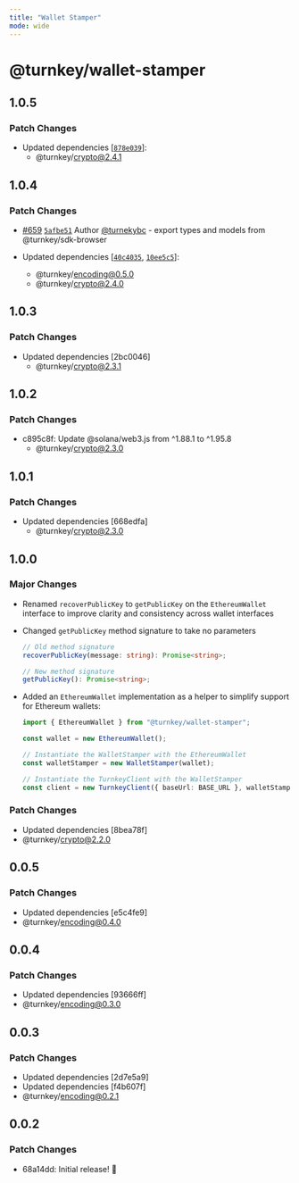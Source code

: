 ```yaml
---
title: "Wallet Stamper"
mode: wide
---
```

  
# @turnkey/wallet-stamper

## 1.0.5

### Patch Changes

- Updated dependencies [[`878e039`](https://github.com/tkhq/sdk/commit/878e03973856cfec83e6e3fda5b76d1b64943628)]:
  - @turnkey/crypto@2.4.1

## 1.0.4

### Patch Changes

- [#659](https://github.com/tkhq/sdk/pull/659) [`5afbe51`](https://github.com/tkhq/sdk/commit/5afbe51949bdd1997fad083a4c1e4272ff7409dc) Author [@turnekybc](https://github.com/turnekybc) - export types and models from @turnkey/sdk-browser

- Updated dependencies [[`40c4035`](https://github.com/tkhq/sdk/commit/40c40359ec7096d0bca39ffc93e89361b3b11a1a), [`10ee5c5`](https://github.com/tkhq/sdk/commit/10ee5c524b477ce998e4fc635152cd101ae5a9cc)]:
  - @turnkey/encoding@0.5.0
  - @turnkey/crypto@2.4.0

## 1.0.3

### Patch Changes

- Updated dependencies [2bc0046]
  - @turnkey/crypto@2.3.1

## 1.0.2

### Patch Changes

- c895c8f: Update @solana/web3.js from ^1.88.1 to ^1.95.8
  - @turnkey/crypto@2.3.0

## 1.0.1

### Patch Changes

- Updated dependencies [668edfa]
  - @turnkey/crypto@2.3.0

## 1.0.0

### Major Changes

- Renamed `recoverPublicKey` to `getPublicKey` on the `EthereumWallet` interface to improve clarity and consistency across wallet interfaces

- Changed `getPublicKey` method signature to take no parameters

  ```typescript
  // Old method signature
  recoverPublicKey(message: string): Promise<string>;
  ```

  ```typescript
  // New method signature
  getPublicKey(): Promise<string>;
  ```

- Added an `EthereumWallet` implementation as a helper to simplify support for Ethereum wallets:

  ```typescript
  import { EthereumWallet } from "@turnkey/wallet-stamper";

  const wallet = new EthereumWallet();

  // Instantiate the WalletStamper with the EthereumWallet
  const walletStamper = new WalletStamper(wallet);

  // Instantiate the TurnkeyClient with the WalletStamper
  const client = new TurnkeyClient({ baseUrl: BASE_URL }, walletStamper);
  ```

### Patch Changes

- Updated dependencies [8bea78f]
- @turnkey/crypto@2.2.0

## 0.0.5

### Patch Changes

- Updated dependencies [e5c4fe9]
- @turnkey/encoding@0.4.0

## 0.0.4

### Patch Changes

- Updated dependencies [93666ff]
- @turnkey/encoding@0.3.0

## 0.0.3

### Patch Changes

- Updated dependencies [2d7e5a9]
- Updated dependencies [f4b607f]
- @turnkey/encoding@0.2.1

## 0.0.2

### Patch Changes

- 68a14dd: Initial release! 🎉
